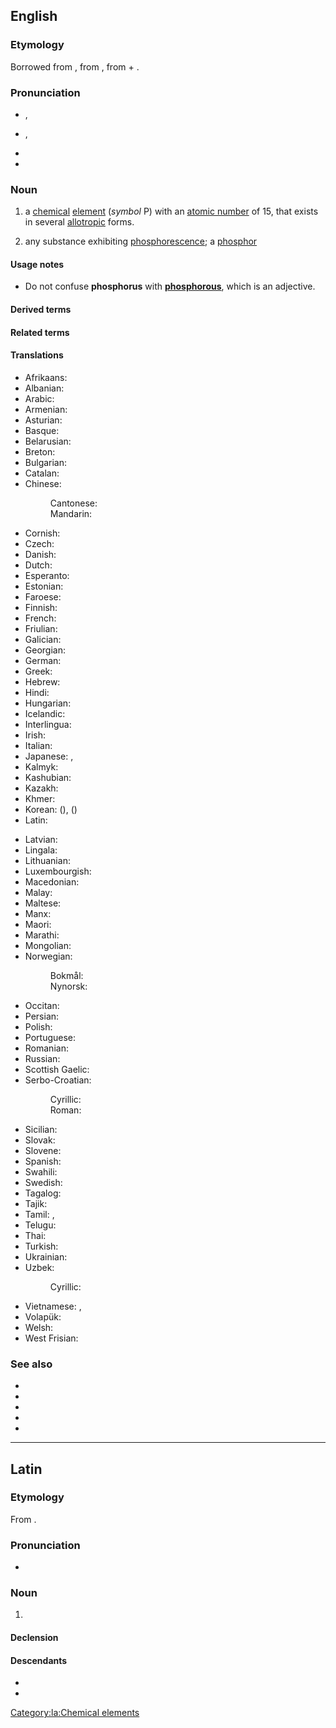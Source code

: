 {{also|Phosphorus}}
==English==
{{slim-wikipedia}}
{{elements|en|P|silicon|Si|sulfur|S}}

===Etymology===
Borrowed from {{bor|en|la|phōsphorus}}, from {{der|en|grc|φωσφόρος|t=the bearer of light}}, from {{m|grc|φῶς|t=light}} + {{m|grc|φέρω|t=to bear, carry}}.

===Pronunciation===
* {{a|RP}} {{enPR|fŏsʹfərəs|fŏsʹfrəs}}, {{IPA|en|/ˈfɒsfəɹəs/|/ˈfɒsfɹəs/}}
* {{a|US}} {{enPR|fäsʹfərəs}}, {{IPA|en|/ˈfɑsfɚəs/}}
* {{audio|en|En-us-phosphorus.ogg|Audio (US)}}
* {{homophones|en|phosphorous|Phosphorus}}

===Noun===
{{en-noun|~|+|phosphori}}

# {{senseid|en|Q674}}{{lb|en|chemistry}} a [[chemical]] [[element]] (''symbol'' P) with an [[atomic number]] of 15, that exists in several [[allotropic]] forms.
# {{lb|en|obsolete}} any substance exhibiting [[phosphorescence]]; a [[phosphor]]

====Usage notes====
* Do not confuse '''phosphorus''' with '''[[phosphorous]]''', which is an adjective.

====Derived terms====
{{col4|en
|{{l|en|Baldwin's phosphorus}}
|{{l|en|Bolognian phosphorus}}
|{{l|en|Bononian phosphorus}}
|{{l|en|Canton's phosphorus}}
|{{l|en|diphosphorus}}
|{{l|en|foss}}, {{l|en|phos}}, {{l|en|phoss}}
|{{l|en|fossy}}, {{l|en|phossy}}
|{{l|en|Hittorf's phosphorus}}
|{{l|en|Homberg's phosphorus}}
|{{l|en|mercurial phosphorus}}
|{{l|en|Montalbano's phosphorus}}
|{{l|en|phosph-}}, {{l|en|phospho-}}
|{{l|en|phosphane}}
|{{l|en|phosphonium}}
|{{l|en|phosphorate}}
|{{l|en|phosphorent}}
|{{l|en|phosphoreous}}
|{{l|en|phosphoresce}}
|{{l|en|phosphoriferous}}
|{{l|en|phosphorite}}
|{{l|en|phosphoro-}}
|{{l|en|phosphorolysis}}
|{{l|en|phosphorus-31}}
|{{l|en|phosphorus bottle}}
|{{l|en|phosphorus cachexia}}
|{{l|en|phosphorus chloride}}
|{{l|en|phosphorus liver}}
|{{l|en|phosphorus match}}
|{{l|en|phosphorus necrosis}}
|{{l|en|phosphorus oxybromide}}
|{{l|en|phosphorus oxychloride}}
|{{l|en|phosphorus paste}}
|{{l|en|phosphorus pentabromide}}
|{{l|en|phosphorus pentachloride}}
|{{l|en|phosphorus pentafluoride}}
|{{l|en|phosphorus pentasulfide}}, {{l|en|phosphorus pentasulphide}}
|{{l|en|phosphorus pentoxide}}
|{{l|en|phosphorus poisoning}}
|{{l|en|phosphorus sesquisulfide}}, {{l|en|phosphorus sesquisulphide}}
|{{l|en|phosphorus tribromide}}
|{{l|en|phosphorus trichloride}}
|{{l|en|phosphorus trifluoride}}
|{{l|en|phosphorus trihydride}}
|{{l|en|phosphorus triiodide}}
|{{l|en|phosphoryl}}
|{{l|en|phossy jaw}}
|{{l|en|black phosphorus}}
|{{l|en|red phosphorus}}
|{{l|en|violet phosphorus}}
|{{l|en|white phosphorus}}
|{{l|en|yellow phosphorus}}
}}

====Related terms====
{{col4|en
|{{l|en|phosphate}}
|{{l|en|phosphatization}}
|{{l|en|phosphatized}}
|{{l|en|phosphatizing}}
|{{l|en|phosphide}}
|{{l|en|phosphine}}
|{{l|en|phosphite}}
|{{l|en|phosphor}}
|{{l|en|phosphoreal}}, {{l|en|phosphorial}}
|{{l|en|phosphoresce}}
|{{l|en|phosphorescence}}
|{{l|en|phosphorescent}}
|{{l|en|phosphoretic}}
|{{l|en|phosphorgummite}}
|{{l|en|phosphoric}}
|{{l|en|phosphorise}}, {{l|en|phosphorize}}
|{{l|en|phosphorism}}
|{{l|en|Phosphorist}}
|{{l|en|phosphorous}}
|{{l|en|phosphor-roesslerite}}, {{l|en|phosphorrösslerite}}
|{{l|en|phosphoruria}}, {{l|en|phosphuria}}
|{{l|en|Phosphorus}}<!--in Greek mythology-->
|{{l|en|phosphure}}
|{{l|en|phosphuret}}
|{{l|en|phosphureted}}
}}

====Translations====
{{trans-top|id=Q674|element}}
* Afrikaans: {{t+|af|fosfor}}
* Albanian: {{t+|sq|fosfor|?}}
* Arabic: {{t|ar|فُسْفُور|m}}
* Armenian: {{t+|hy|ֆոսֆոր}}
* Asturian: {{t+|ast|fósforu|m}}
* Basque: {{t|eu|fosforoa}}
* Belarusian: {{t|be|фо́сфар|m}}
* Breton: {{t|br|fosfor|m}}
* Bulgarian: {{t|bg|фо́сфор|m}}
* Catalan: {{t+|ca|fòsfor|m}}
* Chinese:
*: Cantonese: {{t|yue|磷|tr=leun4}}
*: Mandarin: {{t+|cmn|磷|tr=lìn}}
* Cornish: {{t|kw|fosforos|m}}
* Czech: {{t+|cs|fosfor|m}}
* Danish: {{t+|da|fosfor|n}}
* Dutch: {{t+|nl|fosfor|n}}
* Esperanto: {{t+|eo|fosforo}}
* Estonian: {{t+|et|fosfor}}
* Faroese: {{t|fo|fosfor|n}}
* Finnish: {{t+|fi|fosfori}}
* French: {{t+|fr|phosphore|m}}
* Friulian: {{t|fur|fosfar|?}}
* Galician: {{t+|gl|fósforo|m}}
* Georgian: {{t|ka|ფოსფორი}}
* German: {{t+|de|Phosphor|m}}
* Greek: {{t+|el|φώσφορος|m}}
* Hebrew: {{t+|he|זרחן|tr=zarkhan}}
* Hindi: {{t+|hi|भास्वर|?}}
* Hungarian: {{t+|hu|foszfor}}
* Icelandic: {{t+|is|fosfór|n}}
* Interlingua: {{t|ia|phosphoro}}
* Irish: {{t+|ga|fosfar|m}}
* Italian: {{t+|it|fosforo|m}}
* Japanese: {{t+|ja|リン|tr=rin}}, {{t+|ja|燐|tr=りん, rin}}
* Kalmyk: {{t|xal|сүүмг}}
* Kashubian: {{t|csb|fòsfòr}}
* Kazakh: {{t+|kk|фосфор}}
* Khmer: {{t|km|ហ្វូស្វ័រ|tr=foosvoa}}
* Korean: {{t+|ko|인}} ({{t+|ko|燐}}), {{t+|ko|인소}} ({{t|ko|燐素}})
* Latin: {{t+|la|phosphorus|m}}
{{trans-mid}}
* Latvian: {{t|lv|fosfors|?}}
* Lingala: {{t|ln|fosofo|c9a|c10a}}
* Lithuanian: {{t+|lt|fosforas|?}}
* Luxembourgish: {{t|lb|Phosphor|?}}
* Macedonian: {{t|mk|фосфор|m}}
* Malay: {{t|ms|fosforus}}
* Maltese: {{t|mt|fosfru|?}}
* Manx: {{t|gv|fosfaar|m}}
* Maori: {{t|mi|pūtūtaewhetū}}
* Marathi: {{t|mr|स्फुरद|?}}
* Mongolian: {{t|mn|сүүмэг}}
* Norwegian:
*: Bokmål: {{t+|nb|fosfor|m|n}}
*: Nynorsk: {{t+|nn|fosfor|m|n}}
* Occitan: {{t|oc|fosfòr|m}}
* Persian: {{t+|fa|فسفر|tr=fosfor}}
* Polish: {{t+|pl|fosfor|m}}
* Portuguese: {{t+|pt|fósforo|m}}
* Romanian: {{t+|ro|fosfor|n}}
* Russian: {{t+|ru|фо́сфор|m}}
* Scottish Gaelic: {{t|gd|fosfor|m}}
* Serbo-Croatian:
*: Cyrillic: {{t|sh|фо̏сфор|m}}
*: Roman: {{t+|sh|fȍsfor|m}}
* Sicilian: {{t+|scn|pòspuru|m}}
* Slovak: {{t+|sk|fosfor|m}}
* Slovene: {{t+|sl|fósfor|m}}
* Spanish: {{t+|es|fósforo|m}}
* Swahili: {{t|sw|fosforasi|c9|c10}}
* Swedish: {{t+|sv|fosfor|n|c}}
* Tagalog: {{t|tl|posporo}}
* Tajik: {{t+|tg|фосфор}}
* Tamil: {{t|ta|தீமுறி}}, {{t+|ta|பிரகாசிதம்}}
* Telugu: {{t+|te|భాస్వరం}}
* Thai: {{t+|th|ฟอสฟอรัส}}
* Turkish: {{t+|tr|fosfor}}
* Ukrainian: {{t|uk|фо́сфор|m}}
* Uzbek: {{t+|uz|fosfor}}
*: Cyrillic: {{t+|uz|фосфор}}
* Vietnamese: {{t+|vi|photpho}}, {{t+|vi|phốtpho}}
* Volapük: {{t+|vo|fosfin}}
* Welsh: {{t|cy|ffósfforws|m}}
* West Frisian: {{t|fy|fosfor|?}}
{{trans-bottom}}

===See also===
* {{l|en|ADP}}
* {{l|en|AMP}}
* {{l|en|ATP}}
* {{l|en|bone-ash}}
* {{l|en|smoking stool syndrome}}

----

==Latin==
{{wikipedia|lang=la}}

===Etymology===
From {{bor|la|grc|φωσφόρος|t=light-bearing}}.

===Pronunciation===
* {{la-IPA|phōsphorus|eccl=yes}}

===Noun===
{{la-noun|phōsphorus<2>}}

# {{lb|la|New Latin|chemistry}} {{l|en|phosphorus}}

====Declension====
{{la-ndecl|phōsphorus<2>}}

====Descendants====
* {{desc|it|fosforo}}
* {{desc|scn|pòspuru}}

[[Category:la:Chemical elements]]